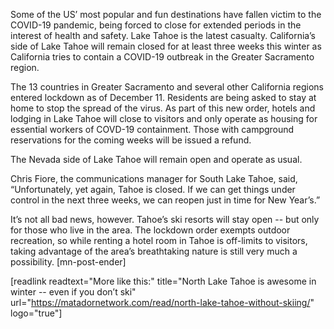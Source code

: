 Some of the US’ most popular and fun destinations have fallen victim to the COVID-19 pandemic, being forced to close for extended periods in the interest of health and safety. Lake Tahoe is the latest casualty. California’s side of Lake Tahoe will remain closed for at least three weeks this winter as California tries to contain a COVID-19 outbreak in the Greater Sacramento region. 

The 13 countries in Greater Sacramento and several other California regions entered lockdown as of December 11. Residents are being asked to stay at home to stop the spread of the virus. As part of this new order, hotels and lodging in Lake Tahoe will close to visitors and only operate as housing for essential workers of COVD-19 containment. Those with campground reservations for the coming weeks will be issued a refund. 

The Nevada side of Lake Tahoe will remain open and operate as usual.

Chris Fiore, the communications manager for South Lake Tahoe, said, “Unfortunately, yet again, Tahoe is closed. If we can get things under control in the next three weeks, we can reopen just in time for New Year’s.”

It’s not all bad news, however. Tahoe’s ski resorts will stay open -- but only for those who live in the area. The lockdown order exempts outdoor recreation, so while renting a hotel room in Tahoe is off-limits to visitors, taking advantage of the area’s breathtaking nature is still very much a possibility. [mn-post-ender]

[readlink readtext="More like this:" title="North Lake Tahoe is awesome in winter -- even if you don’t ski"  url="https://matadornetwork.com/read/north-lake-tahoe-without-skiing/" logo="true"]